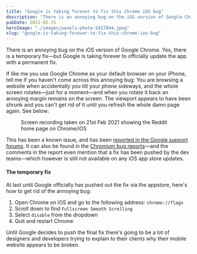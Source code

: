 ```yaml
---
title: "Google is taking forever to fix this Chrome iOS bug"
description: "There is an annoying bug on the iOS version of Google Chrome."
pubDate: 2021-02-21
heroImage: "./images/pexels-photo-5417844.jpeg"
slug: "google-is-taking-forever-to-fix-this-chrome-ios-bug"
---
```

There is an annoying bug on the iOS version of Google Chrome. Yes, there is a temporary fix—but Google is taking forever to officially update the app with a permanent fix.

If like me you use Google Chrome as your default browser on your iPhone, tell me if you haven't come across this annoying bug: You are browsing a website when accidentally you tilt your phone sideways, and the whole screen rotates—just for a moment—and when you rotate it back an annoying margin remains on the screen. The viewport appears to have been shrunk and you can't get rid of it until you refresh the whole damn page again. See below:

<figure>

<figcaption>

Screen recording taken on 21st Feb 2021 showing the Reddit home page on Chrome/iOS

</figcaption>

</figure>

This has been a known issue, and has been [reported in the Google support forums](https://support.google.com/chrome/thread/71535217?hl=en). It can also be found in the [Chromium bug reports](https://bugs.chromium.org/p/chromium/issues/detail?id=1150075)—and the comments in the report even mention that a fix has been pushed by the dev teams—which however is still not available on any iOS app store updates.

#### The temporary fix

At last until Google officially has pushed out the fix via the appstore, here's how to get rid of the annoying bug:

1. Open Chrome on iOS and go to the following address: `chrome://flags`
2. Scroll down to find `Fullscreen Smooth Scrolling`
3. Select `disable` from the dropdown
4. Quit and restart Chrome

Until Google decides to push the final fix there's going to be a lot of designers and developers trying to explain to their clients why their mobile website appears to be broken.
